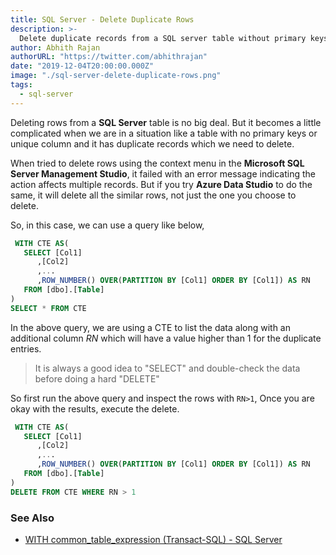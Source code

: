 ```yaml
---
title: SQL Server - Delete Duplicate Rows
description: >-
  Delete duplicate records from a SQL server table without primary keys or any unique columns.
author: Abhith Rajan
authorURL: "https://twitter.com/abhithrajan"
date: "2019-12-04T20:00:00.000Z"
image: "./sql-server-delete-duplicate-rows.png"
tags:
  - sql-server
---
```


Deleting rows from a **SQL Server** table is no big deal. But it becomes a little complicated when we are in a situation like a table with no primary keys or unique column and it has duplicate records which we need to delete.

When tried to delete rows using the context menu in the **Microsoft SQL Server Management Studio**, it failed with an error message indicating the action affects multiple records.
But if you try **Azure Data Studio** to do the same, it will delete all the similar rows, not just the one you choose to delete.

So, in this case, we can use a query like below,

```sql
 WITH CTE AS(
   SELECT [Col1]
      ,[Col2]
      ,...
      ,ROW_NUMBER() OVER(PARTITION BY [Col1] ORDER BY [Col1]) AS RN
   FROM [dbo].[Table]
)
SELECT * FROM CTE
```

In the above query, we are using a CTE to list the data along with an additional column _RN_ which will have a value higher than 1 for the duplicate entries.

> It is always a good idea to "SELECT" and double-check the data before doing a hard "DELETE"

So first run the above query and inspect the rows with `RN>1`,
Once you are okay with the results, execute the delete.

```sql
 WITH CTE AS(
   SELECT [Col1]
      ,[Col2]
      ,...
      ,ROW_NUMBER() OVER(PARTITION BY [Col1] ORDER BY [Col1]) AS RN
   FROM [dbo].[Table]
)
DELETE FROM CTE WHERE RN > 1
```

### See Also

- [WITH common_table_expression (Transact-SQL) - SQL Server](https://docs.microsoft.com/en-us/sql/t-sql/queries/with-common-table-expression-transact-sql?view=sql-server-ver15)
